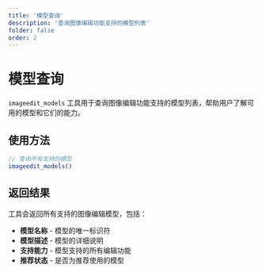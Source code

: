 ```yaml
---
title: '模型查询'
description: '查询图像编辑功能支持的模型列表'
folder: false
order: 2
---
```


# 模型查询

`imageedit_models` 工具用于查询图像编辑功能支持的模型列表，帮助用户了解可用的模型和它们的能力。

## 使用方法

```typescript
// 查询所有支持的模型
imageedit_models()
```

## 返回结果

工具会返回所有支持的图像编辑模型，包括：

- **模型名称** - 模型的唯一标识符
- **模型描述** - 模型的详细说明
- **支持能力** - 模型支持的所有编辑功能
- **推荐状态** - 是否为推荐使用的模型